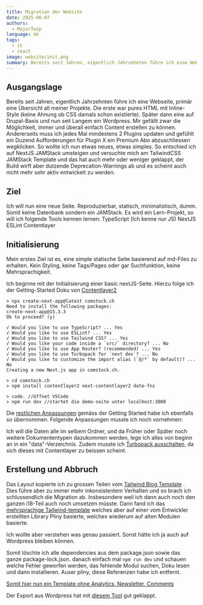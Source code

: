 ```yaml
---
title: Migration der Website
date: 2025-06-07
authors:
  - MajorTwip
language: de
tags:
  - it
  - react
image: website/init.png
summary: Bereits seit Jahren, eigentlich Jahrzehnten führe ich eine Webseite, primär eine Übersicht all meiner Projekte. Ich will nun eine neue Seite. Reproduzierbar, statisch, minimalistisch, dumm.
---
```


## Ausgangslage

Bereits seit Jahren, eigentlich Jahrzehnten führe ich eine Webseite, primär eine Übersicht all meiner Projekte. Die erste war pures HTML mit Inline-Style (keine Ahnung ob CSS damals schon existierte). Später dann eine auf Drupal-Basis und nun seit Langem ein Wordpress.
Mir gefällt zwar die Möglichkeit, immer und überall einfach Content erstellen zu können. Andererseits muss ich jedes Mal mindestens 2 Plugins updaten und gefühlt ein Duzend Aufforderungen für Plugin X ein Premium Abo  abzuschliessen wegklicken. So wollte ich nun etwas neues, etwas simples. So entschied ich auf NextJS JAMStack umsteigen und versuchte mich am TailwindCSS JAMStack Template und das hat auch mehr oder weniger geklappt, der Build wirft aber dutzende Deprecation-Warnings ab und es scheint auch nicht mehr sehr aktiv entwickelt zu werden.

## Ziel

Ich will nun eine neue Seite. Reproduzierbar, statisch, minimalistisch, dumm.
Somit keine Datenbank sondern ein JAMStack.
Es wird ein Lern-Projekt, so will ich folgende Tools kennen lernen:
TypeScript (Ich kenne nur JS)
NextJS
ESLint
Contentlayer

## Initialisierung

Mein erstes Ziel ist es, eine simple statische Seite basierend auf md-Files zu erhalten.
Kein Styling, keine Tags/Pages oder gar Suchfunktion, keine Mehrsprachigkeit.

Ich beginne mit der Initialisierung einer basic nextJS-Seite. Hierzu folge ich der Getting-Started Doku von [Contentlayer2](https://github.com/timlrx/contentlayer2)

```shell
> npx create-next-app@latest comstock.ch
Need to install the following packages:
create-next-app@15.3.3
Ok to proceed? (y)

√ Would you like to use TypeScript? ... Yes
√ Would you like to use ESLint? ... Yes
√ Would you like to use Tailwind CSS? ... Yes
√ Would you like your code inside a `src/` directory? ... No
√ Would you like to use App Router? (recommended) ... Yes
√ Would you like to use Turbopack for `next dev`? ... No
√ Would you like to customize the import alias (`@/*` by default)? ... No
Creating a new Next.js app in comstock.ch.

> cd comstock.ch
> npm install contentlayer2 next-contentlayer2 date-fns

> code. //öffnet VSCode
> npm run dev //startet die demo-seite unter localhost:3000
```

Die [restlichen Anpassungen](https://github.com/MajorTwip/comstock.ch/commit/30d91908bda22c4e6634d18422bbd443b45acb2b) gemäss der Getting Started habe ich ebenfalls so übernommen. Folgende Anpassungen musste ich noch vornehmen:

Ich will die Daten alle im selbem Ordner, und da Früher oder Später noch weitere Dokumententypen dazukommen werden, lege ich alles von beginn an in ein "data"-Verzeichnis.
Zudem musste ich [Turbopack ausschalten,](https://github.com/MajorTwip/comstock.ch/commit/f951bc12ba286df09171e3a271ea65779118920d) da sich dieses mit Contentlayer zu beissen scheint.

## Erstellung und Abbruch

Das Layout kopierte ich zu grossen Teilen vom [Tailwind Blog Template](https://github.com/timlrx/tailwind-nextjs-starter-blog) .
Dies führe aber zu immer mehr inkonsistentem Verhalten und so brach ich schlussendlich die Migration ab. Insbesondere weil ich dann auch noch den ganzen i18-Teil auch noch umsetzen müsste. Dann fand ich das [mehrsprachige Tailwind-template](https://tailwind-nextjs-starter-blog-i18n.vercel.app/en/blog/release-of-tailwind-nextjs-starter-blog-v2.0) welches aber auf einer vom Entwickler erstellten Library Pliny basierte, welches wiederum auf alten Modulen basierte.

Ich wollte aber verstehen was genau passiert. Sonst hätte ich ja auch auf Wordpress bleiben können.

Somit löschte ich alle dependencies aus dem package.json sowie das ganze package-lock.json.
danach einfach mal ```npm run dev``` und schauen welche Fehler geworfen werden, das fehlende Modul suchen, Doku lesen und dann installieren. Auser pliny, diese Referenzen habe ich entfernt.

[Somit hier nun ein Template ohne Analytics, Newsletter, Comments](https://github.com/MajorTwip/tailwind-nextjs-starter-blog-i18n-unpliny)

Der Export aus Wordpress hat mit [diesem Tool](https://github.com/lonekorean/wordpress-export-to-markdown) gut geklappt. 